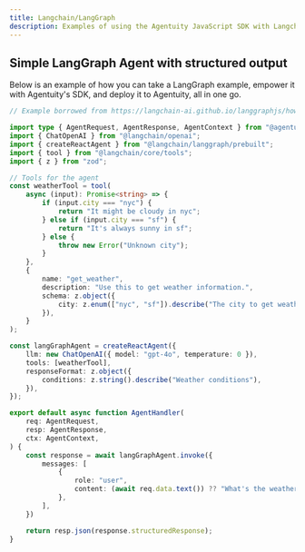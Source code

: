 ```yaml
---
title: Langchain/LangGraph
description: Examples of using the Agentuity JavaScript SDK with Langchain (LangGraph)
---
```


## Simple LangGraph Agent with structured output

Below is an example of how you can take a LangGraph example, empower it with Agentuity's SDK, 
and deploy it to Agentuity, all in one go.

```typescript
// Example borrowed from https://langchain-ai.github.io/langgraphjs/how-tos/react-return-structured-output/

import type { AgentRequest, AgentResponse, AgentContext } from "@agentuity/sdk";
import { ChatOpenAI } from "@langchain/openai";
import { createReactAgent } from "@langchain/langgraph/prebuilt";
import { tool } from "@langchain/core/tools";
import { z } from "zod";

// Tools for the agent
const weatherTool = tool(
	async (input): Promise<string> => {
		if (input.city === "nyc") {
			return "It might be cloudy in nyc";
		} else if (input.city === "sf") {
			return "It's always sunny in sf";
		} else {
			throw new Error("Unknown city");
		}
	},
	{
		name: "get_weather",
		description: "Use this to get weather information.",
		schema: z.object({
			city: z.enum(["nyc", "sf"]).describe("The city to get weather for"),
		}),
	}
);

const langGraphAgent = createReactAgent({
	llm: new ChatOpenAI({ model: "gpt-4o", temperature: 0 }),
	tools: [weatherTool],
	responseFormat: z.object({
		conditions: z.string().describe("Weather conditions"),
	}),
});

export default async function AgentHandler(
	req: AgentRequest,
	resp: AgentResponse,
	ctx: AgentContext,
) {
	const response = await langGraphAgent.invoke({
		messages: [
			{
				role: "user",
				content: (await req.data.text()) ?? "What's the weather in NYC?",
			},
		],
	})

	return resp.json(response.structuredResponse);
}	
```

